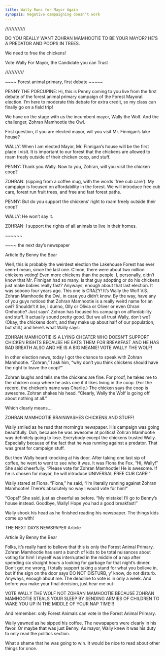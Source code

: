 ```yaml
---
title: Wally Runs for Mayor Again
synopsis: Negative campaigning doesn’t work
---
```


/////////////

DO YOU REALLY WANT ZOHRAN MAMHOOTIE TO BE YOUR MAYOR? HE’S A PREDATOR AND POOPS IN TREES.

We need to free the chickens!

Vote Wally For Mayor, the Candidate you can Trust

////////////

\~\~\~\~ Forest animal primary, first debate \~\~\~\~\~

PENNY THE PORCUPINE: Hi, this is Penny coming to you live from the first debate of the forest animal primary campaign of the Forest Mayoral election.  I’m here to moderate this debate for extra credit, so my class can finally go on a field trip!

We have on the stage with us the incumbent mayor, Wally the Wolf.  And the challenger, Zohran Mamhootie the Owl.

First question, if you are elected mayor, will you visit Mr. Finnigan’s lake house?

WALLY: When I am elected Mayor, Mr. Finnigan’s house will be the first place I visit. It is important to our forest that the chickens are allowed to roam freely outside of their chicken coop, and stuff.

PENNY: Thank you Wally.  Now to you, Zohran, will you visit the chicken coop?

ZOHRAN: (sipping from a coffee mug, with the words ‘free cub care’).  My campaign is focused on affordability in the forest.  We will introduce free cub care, forest run fruit trees, and free and fast forest paths.

PENNY: But do you support the chickens’ right to roam freely outside their coop?

WALLY: He won’t say it.

ZOHRAN: I support the rights of all animals to live in their homes.

\~\~\~\~\~\~

\~\~\~\~ the next day’s newspaper

Article By Benny the Bear

Well, this is probably the weirdest election the Lakehouse Forest has ever seen-I mean, since the last one. C’mon, there were about two million chickens voting! Even more chickens than the people. I, personally, didn’t know that Mr. Finnigan had so many. Is that guy adopting or do his chickens just make babies really fast? Anyways, enough about that last election. It was sooooo four years ago. This one is CRAZY! It’s Wally the Wolf V.S. Zohran Mamhootie the Owl, in case you didn’t know. By the way, have any of you guys noticed that Zohran Mamhootie is a really weird name for an owl? Shouldn’t it be, I dunno, Olly or Olivia or Oliver or even Ohran Omhootie? Just sayn’. Zohran has focused his campaign on affordability and stuff. It actually sound pretty good. But we all trust Wally, don’t we? (Okay, the chickens don’t, and they make up about half of our population, but still.) and here’s what Wally says:

ZOHRAN MAMHOOTIE IS A LYING CHEATER WHO DOESN’T SUPPORT CHICKEN RIGHTS BECAUSE HE EATS THEM FOR BREAKFAST AND HE HAS BAD BREATH ALSO AND HE IS A BIG MEANIE! VOTE WALLY THE WOLF!

In other election news, today I got the chance to speak with Zohran Mamhootie. “Zohran,” I ask him, “why don’t you think chickens should have the right to leave the coop?”

Zohran laughs and tells me the chickens are fine. For proof, he takes me to the chicken coop where he asks one if it likes living in the coop. (For the record, the chicken’s name was Charlie.) The chicken says the coop is awesome. Zohran shakes his head. “Clearly, Wally the Wolf is going off about nothing at all.”

Which clearly means….

ZOHRAN MAMHOOTIE BRAINWASHES CHICKENS AND STUFF!

Wally smiled as he read that morning’s newspaper. His campaign was going beautifully. Duh, because he was awesome at politics! Zohran Mamhootie was definitely going to lose. Everybody except the chickens trusted Wally. Especially because of the fact that he was running against a predator. That was great for campaign stuff.

But then Wally heard knocking at his door. After taking one last sip of coffee, he went to went to see who it was. It was Fiona the Fox. “Hi, Wally!” She said cheerfully. “Please vote for Zohran Mamhootie! He is awesome. If he is chosen for mayor, he will introduce UNIVERSAL FREE CUB CARE!”

Wally stared at Fiona. “Fiona,” he said, “I’m literally running against Zohran Mamhootie! There’s absolutely no way I would vote for him!”

“Oops!” She said, just as cheerful as before. “My mistake! I’ll go to Benny’s house instead. Goodbye, Wally! Hope you had a good breakfast!”

Wally shook his head as he finished reading his newspaper. The things kids come up with!

THE NEXT DAYS NEWSPAPER Article

Article By Benny the Bear

Folks, it’s really hard to believe that this is only the Forest Animal Primary. Zohran Mamhootie has sent a bunch of kids to be total nuisances about voting for him! I myself was interrupted in the middle of a nap after spending six straight hours a looking for garbage for that night’s dinner. Don’t get me wrong, I totally support taking a stand for what you believe in, but if the sign on the door says DO NOT DISTURB, y’ know, do not disturb. Anyways, enough about me. The deadline to vote is in only a week. And before you make your final decision, just hear me out-

VOTE WALLY THE WOLF NOT ZOHRAN MAMHOOTIE BECAUSE ZOHRAN MAMHOOTIE STEALS YOUR SLEEP BY SENDING ARMIES OF CHILDREN TO WAKE YOU UP IN THE MIDDLE OF YOUR NAP TIME!!!

And remember: only Forest Animals can vote in the Forest Animal Primary. 

Wally yawned as he sipped his coffee. The newspapers were clearly in his favor. Or maybe that was just Benny. As mayor, Wally knew it was his duty to only read the politics section. 

What a shame that he was going to win. It would be nice to read about other things for once. 
